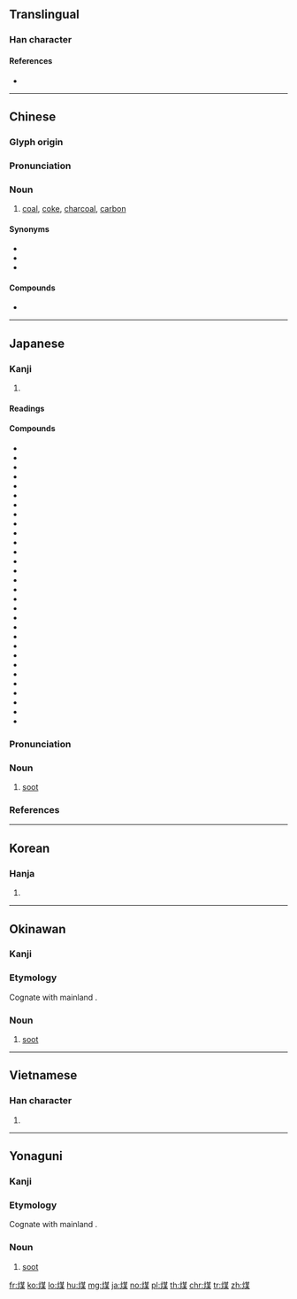 {{character info/new}}
==Translingual==

===Han character===
{{Han char|rn=86|rad=火|as=09|sn=13|four=94894|canj=FTMD|ids=⿰火某}}

====References====
* {{Han ref|kx=0677.290|dkj=19220|dj=1088.130|hdz=32214.020|uh=7164|ud=29028|bh=B7D1|bd=47057}}

----

==Chinese==
{{zh-forms}}

===Glyph origin===
{{Han etym}}

===Pronunciation===
{{zh-pron
|m=méi
|c=mui4
|h=pfs=
|md=
|mn=qz,tw,xm:mûi/tw:môe/twvk,zz:bôe
|w=
|mc=y
|oc=y
|cat=n
}}

===Noun===
{{zh-noun}}

# [[coal]], [[coke]], [[charcoal]], [[carbon]]

====Synonyms====
* {{zh-l|煤炭}}
* {{zh-l|石炭}}
* {{zh-l|烏金}}

====Compounds====
* {{zh-l|煤氣鼓}}

{{zh-cat|Geology}}

----

==Japanese==

===Kanji===
{{ja-kanji|grade=|rs=火09}}

# {{defn|lang=ja|sort=火09}}

====Readings====
{{ja-readings|goon=[[まい]] (mai)|kanon=[[ばい]] (bai)|kun=[[すす]] (susu)}}

====Compounds====
{{der-top|Compounds}}
* {{ja-r|煙煤|えんばい}}
* {{ja-r|漢冶萍煤鉄公司|かんやひょうばいてつコンス}}
* {{ja-r|銀煤竹|ぎんすすだけ}}
* {{ja-r|降下煤塵|こうかばいじん}}
* {{ja-r|麝煤|じゃばい}}
* {{ja-r|煤色|すすいろ}}
* {{ja-r|煤男|すすおとこ}}
* {{ja-r|煤く|すすく}}
* {{ja-r|煤け|すすけ}}
* {{ja-r|煤ける|すすける}}
* {{ja-r|煤籠もり|すすごもり}}
* {{ja-r|煤竹|すすだけ}}
* {{ja-r|煤竹色|すすだけいろ}}
* {{ja-r|煤取り|すすとり}}
* {{ja-r|煤取り節供|すすとりせっく}}
* {{ja-r|煤掃き|すすはき}}
* {{ja-r|煤ばむ|すすばむ}}
* {{ja-r|煤払い|すすはらい}}
* {{ja-r|煤病|すすびょう}}
* {{ja-r|煤ぶ|すすぶ}}
* {{ja-r|煤ぶる|すすぶる}}
* {{ja-r|煤ぼける|すすぼける}}
* {{ja-r|煤埃|すすぼこり}}
* {{ja-r|煤ぼる|すすぼる}}
* {{ja-r|煤湯|すすゆ}}
* {{ja-r|煮煤|にすす}}
* {{ja-r|煤煙|ばいえん}}
* {{ja-r|煤気|ばいき}}
* {{ja-r|煤塵|ばいじん}}
* {{ja-r|煤炭|ばいたん}}
{{der-bottom}}

{{ja-kanjitab|すす|yomi=k}}

===Pronunciation===
{{ja-pron|yomi=k|すす|acc=1|acc_ref=DJR,NHK|acc2=2|acc2_ref=DJR,NHK}}

===Noun===
{{ja-noun|すす}}

# [[soot]]

===References===
<references/>

----

==Korean==

===Hanja===
{{ko-hanja|hangeul=매}}

# {{defn|lang=ko|sort=火09}}

----

==Okinawan==

===Kanji===
{{head|ryu|kanji|hiragana|しーし|romaji|shīshi}}

===Etymology===
Cognate with mainland {{cog|ja|煤|tr=susu}}.

===Noun===
{{head|ryu|noun|hiragana|しーし|romaji|shīshi}}

# [[soot]]

----

==Vietnamese==

===Han character===
{{vi-hantu|[[môi]], [[muồi]], [[mai]]|rs=火09}}

# {{defn|lang=vi|sort=火09}}

----

==Yonaguni==

===Kanji===
{{head|yoi|kanji|hiragana|ちち|romaji|chichi}}

===Etymology===
Cognate with mainland {{cog|ja|煤|tr=susu}}.

===Noun===
{{head|yoi|noun|hiragana|ちち|romaji|chichi}}

# [[soot]]

[[fr:煤]]
[[ko:煤]]
[[lo:煤]]
[[hu:煤]]
[[mg:煤]]
[[ja:煤]]
[[no:煤]]
[[pl:煤]]
[[th:煤]]
[[chr:煤]]
[[tr:煤]]
[[zh:煤]]